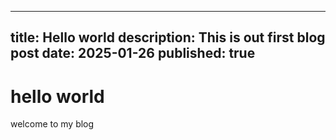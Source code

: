 
---
title: Hello world
description: This is out first blog post
date: 2025-01-26
published: true
---

# hello world

welcome to my blog